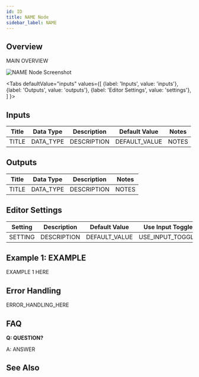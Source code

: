 ```yaml
---
id: ID
title: NAME Node
sidebar_label: NAME
---
```



## Overview

MAIN OVERVIEW

![NAME Node Screenshot]()

<Tabs
  defaultValue="inputs"
  values={[
    {label: 'Inputs', value: 'inputs'},
    {label: 'Outputs', value: 'outputs'},
    {label: 'Editor Settings', value: 'settings'},
  ]
}>

<TabItem value="inputs">

## Inputs

| Title | Data Type | Description | Default Value | Notes |
| ----- | --------- | ----------- | ------------- | ----- |
| TITLE | DATA_TYPE | DESCRIPTION | DEFAULT_VALUE | NOTES |

</TabItem>

<TabItem value="outputs">

## Outputs

| Title | Data Type | Description | Notes |
| ----- | --------- | ----------- | ----- |
| TITLE | DATA_TYPE | DESCRIPTION | NOTES |

</TabItem>

<TabItem value="settings">

## Editor Settings

| Setting | Description | Default Value | Use Input Toggle | Input Data Type |
| ------- | ----------- | ------------- | ---------------- | --------------- |
| SETTING | DESCRIPTION | DEFAULT_VALUE | USE_INPUT_TOGGLE | INPUT_DATA_TYPE |

</TabItem>

</Tabs>

## Example 1: EXAMPLE

EXAMPLE 1 HERE

## Error Handling

ERROR_HANDLING_HERE

## FAQ

**Q: QUESTION?**

A: ANSWER

## See Also
